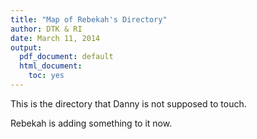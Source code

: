 ```yaml
---
title: "Map of Rebekah's Directory"
author: DTK & RI
date: March 11, 2014
output:
  pdf_document: default
  html_document:
    toc: yes
---
```


This is the directory that Danny is not supposed to touch.  

Rebekah is adding something to it now. 

